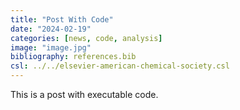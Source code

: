 ```yaml
---
title: "Post With Code"
date: "2024-02-19"
categories: [news, code, analysis]
image: "image.jpg"
bibliography: references.bib
csl: ../../elsevier-american-chemical-society.csl
---
```


This is a post with executable code.
